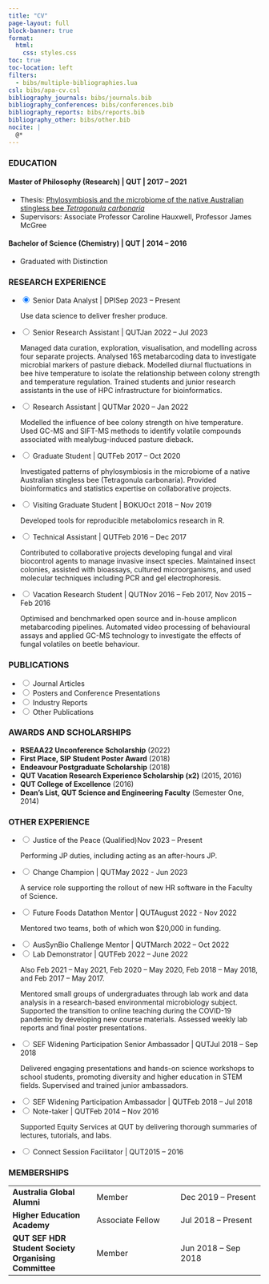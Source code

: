 ```yaml
---
title: "CV"
page-layout: full
block-banner: true
format: 
  html:
    css: styles.css
toc: true
toc-location: left
filters:
  - bibs/multiple-bibliographies.lua
csl: bibs/apa-cv.csl
bibliography_journals: bibs/journals.bib
bibliography_conferences: bibs/conferences.bib
bibliography_reports: bibs/reports.bib
bibliography_other: bibs/other.bib
nocite: |
  @*
---
```


### EDUCATION

#### **Master of Philosophy (Research)** \| QUT \| 2017 -- 2021

-   Thesis: [Phylosymbiosis and the microbiome of the native Australian stingless bee *Tetragonula carbonaria*](https://eprints.qut.edu.au/212693/)
-   Supervisors: Associate Professor Caroline Hauxwell, Professor James McGree

#### **Bachelor of Science (Chemistry)** \| QUT \| 2014 -- 2016

-   Graduated with Distinction

### RESEARCH EXPERIENCE

<ul class="accordion">
<li>
<input type="radio" name="accordion" id="zeroth" checked>
<label for="zeroth"><span class = "exptitle"><span class = "left">Senior Data Analyst | DPI</span><span class = "right">Sep 2023 -- Present</span></span></label>
<div class="content">
Use data science to deliver fresher produce.
</div>
</li>
<li>
<input type="radio" name="accordion" id="first">
<label for="first"><span class = "exptitle"><span class = "left">Senior Research Assistant | QUT</span><span class = "right">Jan 2022 -- Jul 2023</span></span></label>
<div class="content">
Managed data curation, exploration, visualisation, and modelling across four 
separate projects. Analysed 16S metabarcoding data to investigate microbial 
markers of pasture dieback. Modelled diurnal fluctuations in bee hive 
temperature to isolate the relationship between colony strength and temperature 
regulation. Trained students and junior research assistants in the use of HPC 
infrastructure for bioinformatics.
</div>
</li>
<li>
<input type="radio" name="accordion" id="second">
<label for="second"><span class = "exptitle"><span class = "left">Research Assistant | QUT</span><span class = "right">Mar 2020 -- Jan 2022</span></span></label>
<div class="content">
Modelled the influence of bee colony strength on hive temperature. Used GC-MS 
and SIFT-MS methods to identify volatile compounds associated with 
mealybug-induced pasture dieback.
</div>
</li>
<li>
<input type="radio" name="accordion" id="third">
<label for="third"><span class = "exptitle"><span class = "left">Graduate Student | QUT</span><span class = "right">Feb 2017 -- Oct 2020</span></span></label>
<div class="content">
Investigated patterns of phylosymbiosis in the microbiome of a native Australian stingless bee (Tetragonula carbonaria). Provided bioinformatics and statistics expertise on 
collaborative projects.
</div>
</li>
<li>
<input type="radio" name="accordion" id="fourth">
<label for="fourth"><span class = "exptitle"><span class = "left">Visiting Graduate Student | BOKU</span><span class = "right">Oct 2018 -- Nov 2019</span></span></label>
<div class="content">
Developed tools for reproducible metabolomics research in R.
</div>
</li>
<li>
<input type="radio" name="accordion" id="fifth">
<label for="fifth"><span class = "exptitle"><span class = "left">Technical Assistant | QUT</span><span class = "right">Feb 2016 -- Dec 2017</span></span></label>
<div class="content">
Contributed to collaborative projects developing fungal and viral biocontrol 
agents to manage invasive insect species. Maintained insect colonies, 
assisted with bioassays, cultured microorganisms, and used molecular techniques 
including PCR and gel electrophoresis.
</div>
</li>
<li>
<input type="radio" name="accordion" id="sixth">
<label for="sixth"><span class = "exptitle"><span class = "left">Vacation Research Student | QUT</span><span class = "right">Nov 2016 -- Feb 2017, Nov 2015 -- Feb 2016</span></span></label>
<div class="content">
Optimised and benchmarked open source and in-house amplicon metabarcoding 
pipelines. Automated video processing of behavioural assays and applied GC-MS 
technology to investigate the effects of fungal volatiles on beetle behaviour.
</div>
</li>
</ul>

### PUBLICATIONS

<ul class="accordion">
<li>
<input type="radio" name="accordion" id="a">
<label for="a"><span class = "exptitle"><left>Journal Articles</left></span></label>
<div class="content">
::: {#refs_journals}
:::
</div>
</li>
<li>
<input type="radio" name="accordion" id="b">
<label for="b"><span class = "exptitle"><left>Posters and Conference Presentations</left></span></label>
<div class="content">
::: {#refs_conferences}
:::
</div>
</li>
<li>
<input type="radio" name="accordion" id="c">
<label for="c"><span class = "exptitle"><left>Industry Reports</left></span></label>
<div class="content">
::: {#refs_reports}
:::
</div>
</li>

<li>
<input type="radio" name="accordion" id="d">
<label for="d"><span class = "exptitle"><left>Other Publications</left></span></label>
<div class="content">
::: {#refs_other}
:::
</div>
</li>

</ul>

### AWARDS AND SCHOLARSHIPS

-   **RSEAA22 Unconference Scholarship** (2022)
-   **First Place, SIP Student Poster Award** (2018)
-   **Endeavour Postgraduate Scholarship** (2018)
-   **QUT Vacation Research Experience Scholarship (x2)** (2015, 2016)
-   **QUT College of Excellence** (2016)
-   **Dean's List, QUT Science and Engineering Faculty** (Semester One, 2014)

### OTHER EXPERIENCE

<ul class="accordion">

<li>
<input type="radio" name="accordion" id="negativeone-a">
<label for="negativeone-a"><span class = "exptitle"><span class = "left">Justice of the Peace (Qualified)</span><span class = "right">Nov 2023 -- Present</span></span></label>
<div class="content">
Performing JP duties, including acting as an after-hours JP.
</div>
</li>

<li>
<input type="radio" name="accordion" id="first-a">
<label for="first-a"><span class = "exptitle"><span class = "left">Change Champion | QUT</span><span class = "right">May 2022 - Jun 2023</span></span></label>
<div class="content">
A service role supporting the rollout of new HR software in the Faculty of 
Science.
</div>
</li>

<li>
<input type="radio" name="accordion" id="zeroth-a">
<label for="zeroth-a"><span class = "exptitle"><span class = "left">Future Foods Datathon Mentor | QUT</span><span class = "right">August 2022 - Nov 2022</span></span></label>
<div class="content">
Mentored two teams, both of which won $20,000 in funding.
</div>
</li>
 
<li>
<input type="radio" name="accordion" id="third-a">
<label for="third-a"><span class = "exptitle"><span class = "left">AusSynBio Challenge Mentor | QUT</span><span class = "right">March 2022 -- Oct 2022</span></span></label>
<div class="content">

</div>
</li>

<li>
<input type="radio" name="accordion" id="fourth-a">
<label for="fourth-a"><span class = "exptitle"><span class = "left">Lab Demonstrator | QUT</span><span class = "right">Feb 2022 -- June 2022 </span></span></label>
<div class="content">
Also Feb 2021 -- May 2021, Feb 2020 -- May 2020, Feb 2018 -- May 2018, 
and Feb 2017 -- May 2017.

Mentored small groups of undergraduates through lab work and data analysis in a 
research-based environmental microbiology subject. Supported the transition to 
online teaching during the COVID-19 pandemic by developing new course materials. 
Assessed weekly lab reports and final poster presentations.
</div>
</li>

<li>
<input type="radio" name="accordion" id="fifth-a">
<label for="fifth-a"><span class = "exptitle"><span class = "left">SEF Widening Participation Senior Ambassador | QUT</span><span class = "right">Jul 2018 -- Sep 2018</span></span></label>
<div class="content">
Delivered engaging presentations and hands-on science workshops to school 
students, promoting diversity and higher education in STEM fields. Supervised 
and trained junior ambassadors.
</div>
</li>

<li>
<input type="radio" name="accordion" id="sixth-a">
<label for="sixth-a"><span class = "exptitle"><span class = "left">SEF Widening Participation Ambassador | QUT</span><span class = "right">Feb 2018 -- Jul 2018</span></span></label>
<div class="content">
</div>
</li>
 
<li>
<input type="radio" name="accordion" id="seventh-a">
<label for="seventh-a"><span class = "exptitle"><span class = "left">Note-taker | QUT</span><span class = "right">Feb 2014 -- Nov 2016</span></span></label>
<div class="content">
Supported Equity Services at QUT by delivering thorough summaries of lectures, 
tutorials, and labs.
</div>
</li>

<li>
<input type="radio" name="accordion" id="eighth-a">
<label for="eighth-a"><span class = "exptitle"><span class = "left">Connect Session Facilitator | QUT</span><span class = "right">2015 -- 2016</span></span></label>
<div class="content">
</div>
</li>

</ul>

### MEMBERSHIPS

|                                                      |                       |                      |
|------------------------|------------------------|------------------------|
| **Australia Global Alumni**                          | Member                | Dec 2019 -- Present  |
| **Higher Education Academy**                         | Associate Fellow      | Jul 2018 -- Present  |
| **QUT SEF HDR Student Society Organising Committee** | Member                | Jun 2018 -- Sep 2018 |
<!-- | **Society for Invertebrate Pathology**               | Member                | X - Present          | -->
<!-- |                                                      | Student Member        | May 2018 -- X        | -->

